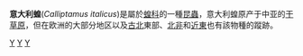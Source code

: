 {{Expand language|1=en|time=2021-02-23T00:37:58+00:00}}
{{Speciesbox
| taxon = Calliptamus italicus
| binomial_authority = ([[Carl_Linnaeus|Linnaeus]], [[10th_edition_of_Systema_Naturae|1758]])
| image = Acrididae - Calliptamus italicus.JPG
| image_width = 250px
| image_caption = 雄性意大利蝗
| image2 = Calliptamus italicus03.jpg
| image2_width = 250px
| image2_caption = 雌性意大利蝗
| synonyms = *''Calliptenus cerisanus'' <small>(Serville, 1838)</small>
*''Calliptenus cerasinus'' <small>(misspelling)</small>
}}
'''意大利蝗'''(''Calliptamus italicus'')是屬於[[蝗科|蝗科]]的一種[[昆蟲|昆蟲]]，意大利蝗原产于中亚的[[干草原|干草原]]，但在欧洲的大部分地区以及[[古北界|古北]]東部、[[北非|北非]]和[[近東|近東]]也有該物種的蹤跡。
{{Taxonbar|from=Q1675141}}
[[Category:卡尔·林奈命名的生物分类|Y]]
[[Category:1758年描述的昆蟲|Y]]
[[Category:剑角蝗科|Y]]
